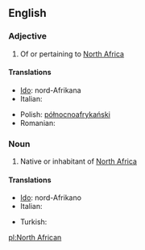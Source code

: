 ==English==

===Adjective===
{{en-adj|-|head=[[north|North]] [[African]]}}

# Of or pertaining to [[North Africa]]

====Translations====
{{trans-top|of or pertaining to North Africa}}
* [[Ido]]: nord-Afrikana
* Italian: {{t|it|nordafricano}}
{{trans-mid}}
* Polish: [[północnoafrykański]] {{m}}
* Romanian: {{t|ro|nord-african}}
{{trans-bottom}}

===Noun===
{{en-noun|head=[[north|North]] [[African]]}}

# Native or inhabitant of [[North Africa]]

====Translations====
{{trans-top|native or inhabitant of North Africa}}
* [[Ido]]: nord-Afrikano
* Italian: {{t|it|nordafricano}}
{{trans-mid}}
* Turkish: {{t|tr|Kuzey Afrikalı}}
{{trans-bottom}}

[[pl:North African]]